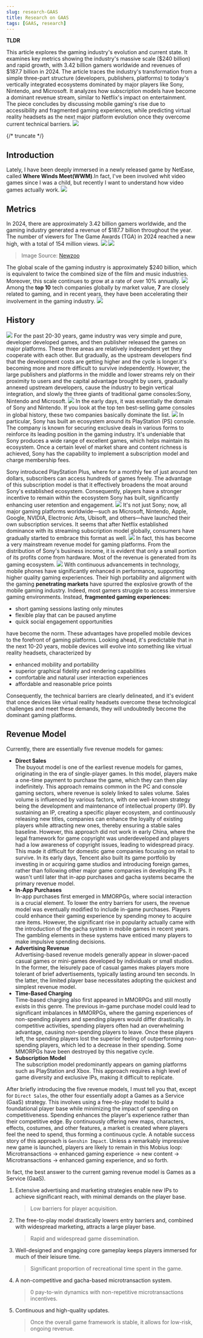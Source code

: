 ```yaml
---
slug: research-GAAS
title: Research on GAAS
tags: [GAAS, research]
---
```


**TLDR**

This article explores the gaming industry's evolution and current state. It examines key metrics showing the industry's massive scale ($240 billion) and rapid growth, with 3.42 billion gamers worldwide and revenues of $187.7 billion in 2024. The article traces the industry's transformation from a simple three-part structure (developers, publishers, platforms) to today's vertically integrated ecosystems dominated by major players like Sony, Nintendo, and Microsoft. It analyzes how subscription models have become a dominant revenue stream, similar to Netflix's impact on entertainment. The piece concludes by discussing mobile gaming's rise due to accessibility and fragmented gaming experiences, while predicting virtual reality headsets as the next major platform evolution once they overcome current technical barriers.
![](https://kitee-1301346990.cos.ap-nanjing.myqcloud.com/Obsidian/202501230658360.png?imageSlim)

{/* truncate */}

## Introduction

Lately, I have been deeply immersed in a newly released game by NetEase, called **Where Winds Meet(WWM)**.In fact, I've been involved whit video games since I was a child, but recently I want to understand how video games actually work.
![](https://kitee-1301346990.cos.ap-nanjing.myqcloud.com/Obsidian/202501230443934.png?imageSlim)

## Metrics

In 2024, there are approximately 3.42 billion gamers worldwide, and the gaming industry generated a revenue of $187.7 billion throughout the year. The number of viewers for The Game Awards (TGA) in 2024 reached a new high, with a total of 154 million views.
![](https://kitee-1301346990.cos.ap-nanjing.myqcloud.com/Obsidian/202501230445780.png?imageSlim)
![](https://kitee-1301346990.cos.ap-nanjing.myqcloud.com/Obsidian/202501230445272.png?imageSlim)

> Image Source: [Newzoo](https://newzoo.com/resources/trend-reports/newzoos-global-games-market-report-2024-free-version)

The global scale of the gaming industry is approximately $240 billion, which is equivalent to twice the combined size of the film and music industries. Moreover, this scale continues to grow at a rate of over 10% annually.
![](https://kitee-1301346990.cos.ap-nanjing.myqcloud.com/Obsidian/202501230514826.png?imageSlim)
Among the **top 10** tech companies globally by market value, **7** are closely related to gaming, and in recent years, they have been accelerating their involvement in the gaming industry.
![](https://kitee-1301346990.cos.ap-nanjing.myqcloud.com/Obsidian/202501230516417.png?imageSlim)

## History

![](https://kitee-1301346990.cos.ap-nanjing.myqcloud.com/Obsidian/202501230632706.png?imageSlim)
For the past 20-30 years, game industry was very simple and pure, developer developed games, and then publisher released the games on major platforms. These three areas are relatively independent yet they cooperate with each other. But gradually, as the upstream developers find that the development costs are getting higher and the cycle is longer.it's becoming more and more difficult to survive independently. However, the large publishers and platforms in the middle and lower streams rely on their proximity to users and the capital advantage brought by users, gradually annexed upstream developers, cause the industry to begin vertical integration, and slowly the three giants of traditional game consoles:Sony, Nintendo and Microsoft.
![](https://kitee-1301346990.cos.ap-nanjing.myqcloud.com/Obsidian/202501230619962.png?imageSlim)
In the early days, it was essentially the domain of Sony and Nintendo. If you look at the top ten best-selling game consoles in global history, these two companies basically dominate the list.
![](https://kitee-1301346990.cos.ap-nanjing.myqcloud.com/Obsidian/202501230623174.png?imageSlim)
In particular, Sony has built an ecosystem around its PlayStation (PS) console. The company is known for securing exclusive deals in various forms to reinforce its leading position in the gaming industry. It's undeniable that Sony produces a wide range of excellent games, which helps maintain its ecosystem. Once a certain level of market share and content richness is achieved, Sony has the capability to implement a subscription model and charge membership fees.

Sony introduced PlayStation Plus, where for a monthly fee of just around ten dollars, subscribers can access hundreds of games freely. The advantage of this subscription model is that it effectively broadens the moat around Sony's established ecosystem. Consequently, players have a stronger incentive to remain within the ecosystem Sony has built, significantly enhancing user retention and engagement.
![](https://kitee-1301346990.cos.ap-nanjing.myqcloud.com/Obsidian/202501230639675.png?imageSlim)
It's not just Sony; now, all major gaming platforms worldwide—such as Microsoft, Nintendo, Apple, Google, NVIDIA, Electronic Arts, Ubisoft, and others—have launched their own subscription services. It seems that after Netflix established dominance with its streaming subscription model globally, consumers have gradually started to embrace this format as well.
![](https://kitee-1301346990.cos.ap-nanjing.myqcloud.com/Obsidian/202501230655673.png?imageSlim)
In fact, this has become a very mainstream revenue model for gaming platforms. From the distribution of Sony's business income, it is evident that only a small portion of its profits come from hardware. Most of the revenue is generated from its gaming ecosystem.
![](https://kitee-1301346990.cos.ap-nanjing.myqcloud.com/Obsidian/202501230658360.png?imageSlim)
With continuous advancements in technology, mobile phones have significantly enhanced in performance, supporting higher quality gaming experiences. Their high portability and alignment with the gaming **penetrating markets** have spurred the explosive growth of the mobile gaming industry. Indeed, most gamers struggle to access immersive gaming environments. Instead, **fragmented gaming experiences:**

- short gaming sessions lasting only minutes
- flexible play that can be paused anytime
- quick social engagement opportunities

have become the norm. These advantages have propelled mobile devices to the forefront of gaming platforms. Looking ahead, it's predictable that in the next 10-20 years, mobile devices will evolve into something like virtual reality headsets, characterized by

- enhanced mobility and portability
- superior graphical fidelity and rendering capabilities
- comfortable and natural user interaction experiences
- affordable and reasonable price points

Consequently, the technical barriers are clearly delineated, and it's evident that once devices like virtual reality headsets overcome these technological challenges and meet these demands, they will undoubtedly become the dominant gaming platforms.

## Revenue Model

Currently, there are essentially five revenue models for games:

- **Direct Sales**  
  The buyout model is one of the earliest revenue models for games, originating in the era of single-player games. In this model, players make a one-time payment to purchase the game, which they can then play indefinitely. This approach remains common in the PC and console gaming sectors, where revenue is solely linked to sales volume. Sales volume is influenced by various factors, with one well-known strategy being the development and maintenance of intellectual property (IP). By sustaining an IP, creating a specific player ecosystem, and continuously releasing new titles, companies can enhance the loyalty of existing players while attracting new ones, thereby ensuring a stable sales baseline.
  However, this approach did not work in early China, where the legal framework for game copyright was underdeveloped and players had a low awareness of copyright issues, leading to widespread piracy. This made it difficult for domestic game companies focusing on retail to survive. In its early days, Tencent also built its game portfolio by investing in or acquiring game studios and introducing foreign games, rather than following other major game companies in developing IPs. It wasn't until later that in-app purchases and gacha systems became the primary revenue model.
- **In-App Purchases**  
  In-app purchases first emerged in MMORPGs, where social interaction is a crucial element. To lower the entry barriers for users, the revenue model was eventually modified to include in-game purchases. Players could enhance their gaming experience by spending money to acquire rare items. However, the significant rise in popularity actually came with the introduction of the gacha system in mobile games in recent years. The gambling elements in these systems have enticed many players to make impulsive spending decisions.
- **Advertising Revenue**  
  Advertising-based revenue models generally appear in slower-paced casual games or mini-games developed by individuals or small studios. In the former, the leisurely pace of casual games makes players more tolerant of brief advertisements, typically lasting around ten seconds. In the latter, the limited player base necessitates adopting the quickest and simplest revenue model.
- **Time-Based Charging**  
  Time-based charging also first appeared in MMORPGs and still mostly exists in this genre. The previous in-game purchase model could lead to significant imbalances in MMORPGs, where the gaming experiences of non-spending players and spending players would differ drastically. In competitive activities, spending players often had an overwhelming advantage, causing non-spending players to leave. Once these players left, the spending players lost the superior feeling of outperforming non-spending players, which led to a decrease in their spending. Some MMORPGs have been destroyed by this negative cycle.
- **Subscription Model**  
  The subscription model predominantly appears on gaming platforms such as PlayStation and Xbox. This approach requires a high level of game diversity and exclusive IPs, making it difficult to replicate.

After briefly introducing the five revenue models, I must tell you that, except for `Direct Sales`, the other four essentially adopt a Games as a Service (GaaS) strategy. This involves using a free-to-play model to build a foundational player base while minimizing the impact of spending on competitiveness. Spending enhances the player's experience rather than their competitive edge. By continuously offering new maps, characters, effects, costumes, and other features, a market is created where players feel the need to spend, thus forming a continuous cycle. A notable success story of this approach is `Genshin Impact`. Unless a remarkably impressive new game is launched, players are likely to remain in this Mobius loop: Microtransactions -> enhanced gaming experience -> new content -> Microtransactions -> enhanced gaming experience, and so forth.

In fact, the best answer to the current gaming revenue model is Games as a Service (GaaS).

1. Extensive advertising and marketing strategies enable new IPs to achieve significant reach, with minimal demands on the player base.
   > Low barriers for player acquisition.
2. The free-to-play model drastically lowers entry barriers and, combined with widespread marketing, attracts a large player base.
   > Rapid and widespread game dissemination.
3. Well-designed and engaging core gameplay keeps players immersed for much of their leisure time.
   > Significant proportion of recreational time spent in the game.
4. A non-competitive and gacha-based microtransaction system.
   > 0 pay-to-win dynamics with non-repetitive microtransactions incentives.
5. Continuous and high-quality updates.
   > Once the overall game framework is stable, it allows for low-risk, ongoing revenue.

